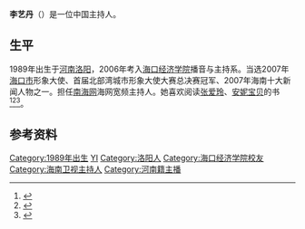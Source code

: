 '''李艺丹'''（{{bd|1989年|8月4日||}}）是一位中国主持人。

==生平==
1989年出生于[[河南|河南]][[洛阳|洛阳]]，2006年考入[[海口经济学院|海口经济学院]]播音与主持系。当选2007年[[海口市|海口市]]形象大使、首届北部湾城市形象大使大赛总决赛冠军、2007年海南十大新闻人物之一。担任[[南海网|南海网]]海网宽频主持人。她喜欢阅读[[张爱玲|张爱玲]]、[[安妮宝贝|安妮宝贝]]的书<ref >{{cite web|url=http://lywb.lyd.com.cn/html/2009-07/29/content_555346.htm | language= | title=洛阳女孩 海南当主播 |publisher=洛阳晚报 |date=2009-07-29 |accessdate= }}</ref><ref >{{cite web|url=http://news.qq.com/a/20071203/002687.htm | language= | title=海口选手李艺丹夺得北部湾城市形象大使冠军 |publisher=南海网 |date=2007年12月1日 |accessdate= }}</ref><ref >{{cite web |url=http://www.hinews.cn/news/system/2009/06/24/010508220.shtml |language= |title=李艺丹：希望大家爱我更爱“网聚海南” |publisher=南海网 |date=2009-06-24 |accessdate= |archive-date=2011-03-08 |archive-url=https://web.archive.org/web/20110308150235/http://www.hinews.cn/news/system/2009/06/24/010508220.shtml |dead-url=no }}</ref>。

== 参考资料 ==
{{reflist}}

{{DEFAULTSORT:LI李}}
[[Category:1989年出生|Category:1989年出生]]
[[Category:李姓|YI]]
[[Category:洛阳人|Category:洛阳人]]
[[Category:海口经济学院校友|Category:海口经济学院校友]]
[[Category:海南卫视主持人|Category:海南卫视主持人]]
[[Category:河南籍主播|Category:河南籍主播]]
